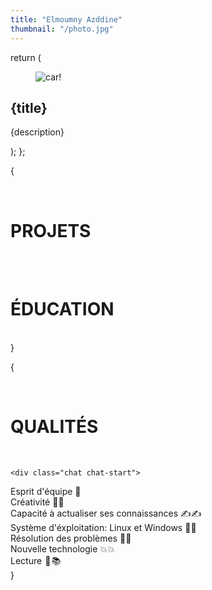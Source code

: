 ```yaml
---
title: "Elmoumny Azddine"
thumbnail: "/photo.jpg"
---
```



<HeroSection />

  return (
    <div className="card  glass shadow-md lg:w-96">
      <figure>
        <img src={image} alt="car!" className="w-full" />
      </figure>
      <div className="card-body">
        <h2 className="card-title">{title}</h2>
        <p>{description}</p>
        <div className="card-actions justify-end"></div>
      </div>
    </div>
  );
};

{

<div class="w-full px-1 space-y-2 md:px-4 lg:px-12">
<br/>
<h1>PROJETS</h1>
<br/>

<div class="flex flex-wrap w-full gap-3 lg:justify-evenly">
<ProjectCard image="/projets/improblem.png" title="Maximisation d'influence dans les réseaux complexes Flask" description="Identifier les noeuds les plus importantes au sein d'un réseaux en utilisant l'algorithme AHP et les techniques d'analyse des réseaux."/>
<ProjectCard image="/projets/compiler.jpg" title="Compilateur D'algorithme : (Flex ,Bison & C#)" description="Implementer un Compilateur qui permet d'exécuter le langage algorithmique"/>

</div>
<br/>
<h1>ÉDUCATION</h1>
    <br/>

<div class="flex flex-wrap w-full gap-3 justify-evenly">
<ProjectCard image="/projets/caddiayyad.png" title="Licence Fondamentale" description="Faculté des sciences Semlalia à Marrakech
Science mathématiques et informatiques"/>
<ProjectCard image="/projets/h2.jpeg" title="Bacclauréat en Sciences Mathématiques B" description="Lycée Hassan 2. Guéliz Marrakech"/>
</div>
    </div>
}

{

<div class="w-full px-2 space-y-2 lg:px-12">
<br/>
<h1>QUALITÉS</h1>
<br/>

    <div class="chat chat-start">

  <div class="chat-bubble chat-bubble-accent">Esprit d'équipe 👥
</div>
</div>
<div class="chat chat-end">
  <div class="chat-bubble chat-bubble-info">Créativité 💫💫
</div>
</div>
<div class="chat chat-start">
  <div class="chat-bubble chat-bubble-accent">Capacité à actualiser ses connaissances ✍️✍️
</div>
</div>
<div class="chat chat-end">
  <div class="chat-bubble chat-bubble-info">Système d'éxploitation: Linux et Windows 🦾🦾
</div>
</div>
<div class="chat chat-start">
  <div class="chat-bubble chat-bubble-accent">Résolution des problèmes 🧠🧠
</div>
</div>
<div class="chat chat-end">
  <div class="chat-bubble chat-bubble-info">
Nouvelle technologie 💥💥
  
  </div>
</div>
<div class="chat chat-start ">
  <div class="chat-bubble chat-bubble-accent">Lecture  📘 📚 </div>
</div>
    </div>
}

<div class="flex justify-center w-full">

</div>
